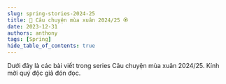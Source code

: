 ```yaml
---
slug: spring-stories-2024-25
title: 🌸 Câu chuyện mùa xuân 2024/25 🏵
date: 2023-12-31
authors: anthony
tags: [Spring]
hide_table_of_contents: true
---
```



Dưới đây là các bài viết trong series Câu chuyện mùa xuân 2024/25. Kính mời quý độc giả đón đọc.

<!-- truncate -->

<Tabs lazy>
  <TabItem value="one" label="1/2024">
    <FirstPost />
  </TabItem>
</Tabs>